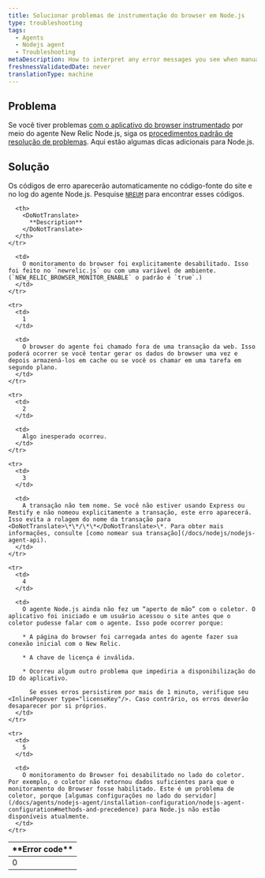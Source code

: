 ```yaml
---
title: Solucionar problemas de instrumentação do browser em Node.js
type: troubleshooting
tags:
  - Agents
  - Nodejs agent
  - Troubleshooting
metaDescription: How to interpret any error messages you see when manually inserting the browser agent with New Relic's Node.js agent.
freshnessValidatedDate: never
translationType: machine
---
```


## Problema

Se você tiver problemas [com o aplicativo do browser instrumentado](/docs/nodejs/page-load-timing-in-nodejs) por meio do agente New Relic Node.js, siga os [<InlinePopover type="browser"/>procedimentos padrão de resolução de problemas](/docs/new-relic-browser/troubleshooting-page-view-monitoring). Aqui estão algumas dicas adicionais para Node.js.

## Solução

Os códigos de erro aparecerão automaticamente no código-fonte do site e no log do agente Node.js. Pesquise [`NREUM`](/docs/new-relic-browser/troubleshooting-page-view-monitoring#javascript) para encontrar esses códigos.

<table>
  <thead>
    <tr>
      <th width={100}>
        <DoNotTranslate>
          **Error code**
        </DoNotTranslate>
      </th>

      <th>
        <DoNotTranslate>
          **Description**
        </DoNotTranslate>
      </th>
    </tr>
  </thead>

  <tbody>
    <tr>
      <td>
        0
      </td>

      <td>
        O monitoramento do browser foi explicitamente desabilitado. Isso foi feito no `newrelic.js` ou com uma variável de ambiente. (`NEW_RELIC_BROWSER_MONITOR_ENABLE` o padrão é `true`.)
      </td>
    </tr>

    <tr>
      <td>
        1
      </td>

      <td>
        O browser do agente foi chamado fora de uma transação da web. Isso poderá ocorrer se você tentar gerar os dados do browser uma vez e depois armazená-los em cache ou se você os chamar em uma tarefa em segundo plano.
      </td>
    </tr>

    <tr>
      <td>
        2
      </td>

      <td>
        Algo inesperado ocorreu.
      </td>
    </tr>

    <tr>
      <td>
        3
      </td>

      <td>
        A transação não tem nome. Se você não estiver usando Express ou Restify e não nomeou explicitamente a transação, este erro aparecerá. Isso evita a rolagem do nome da transação para <DoNotTranslate>\*\*/\*\*</DoNotTranslate>\*. Para obter mais informações, consulte [como nomear sua transação](/docs/nodejs/nodejs-agent-api).
      </td>
    </tr>

    <tr>
      <td>
        4
      </td>

      <td>
        O agente Node.js ainda não fez um “aperto de mão” com o coletor. O aplicativo foi iniciado e um usuário acessou o site antes que o coletor pudesse falar com o agente. Isso pode ocorrer porque:

        * A página do browser foi carregada antes do agente fazer sua conexão inicial com o New Relic.

        * A chave de licença é inválida.

        * Ocorreu algum outro problema que impediria a disponibilização do ID do aplicativo.

          Se esses erros persistirem por mais de 1 minuto, verifique seu <InlinePopover type="licenseKey"/>. Caso contrário, os erros deverão desaparecer por si próprios.
      </td>
    </tr>

    <tr>
      <td>
        5
      </td>

      <td>
        O monitoramento do Browser foi desabilitado no lado do coletor. Por exemplo, o coletor não retornou dados suficientes para que o monitoramento do Browser fosse habilitado. Este é um problema de coletor, porque [algumas configurações no lado do servidor](/docs/agents/nodejs-agent/installation-configuration/nodejs-agent-configuration#methods-and-precedence) para Node.js não estão disponíveis atualmente.
      </td>
    </tr>
  </tbody>
</table>